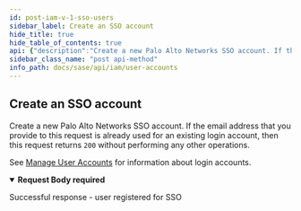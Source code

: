 ```yaml
---
id: post-iam-v-1-sso-users
sidebar_label: Create an SSO account
hide_title: true
hide_table_of_contents: true
api: {"description":"Create a new Palo Alto Networks SSO account. If the email address that you provide to this\nrequest is already used for an existing login account, then this request\nreturns `200` without performing any other operations.\n\nSee [Manage User Accounts](/sase/docs/user-accounts) \nfor information about login accounts.\n","operationId":"post-iam-v1-sso_users","requestBody":{"content":{"application/json":{"schema":{"description":"","properties":{"email":{"description":"The email address that you want to use to create this \nSSO user account.\n","example":"someemail33@somedomain.com","type":"string"},"firstname":{"description":"The user's familiar name.\n","example":"John","type":"string"},"lastname":{"description":"The user's surname, or family name.\n","example":"Smith","type":"string"}},"required":["email","firstname","lastname"],"title":"Root Type for user_register","type":"object"}}},"required":true},"responses":{"200":{"content":{"application/json":{}},"description":"Successful response - user registered for SSO"}},"security":[{"Bearer":[]}],"tags":["UserAccounts"],"parameters":[],"method":"post","path":"/iam/v1/sso_users","servers":[{"url":"https://api.sase.paloaltonetworks.com"}],"securitySchemes":{"Bearer":{"scheme":"bearer","type":"http"}},"jsonRequestBodyExample":{"email":"someemail33@somedomain.com","firstname":"John","lastname":"Smith"},"info":{"contact":{},"description":"Create Palo Alto Networks SSO accounts, and verify login accounts. \nA [login account](/sase/docs/user-accounts#log-in-accounts), \nas well as an [access policy](/sase/api/iam/accesspolicies), is required in order\nfor a user to gain access to Prisma SASE products for administrative\nor monitoring purposes.\n","title":"User Accounts","version":"1.0"},"postman":{"name":"Create an SSO account","description":{"content":"Create a new Palo Alto Networks SSO account. If the email address that you provide to this\nrequest is already used for an existing login account, then this request\nreturns `200` without performing any other operations.\n\nSee [Manage User Accounts](/sase/docs/user-accounts) \nfor information about login accounts.\n","type":"text/plain"},"url":{"path":["iam","v1","sso_users"],"host":["{{baseUrl}}"],"query":[],"variable":[]},"header":[{"key":"Content-Type","value":"application/json"},{"key":"Accept","value":"application/json"}],"method":"POST","body":{"mode":"raw","raw":"\"\"","options":{"raw":{"language":"json"}}},"auth":{"type":"bearer","bearer":[{"type":"any","value":"<Bearer Token>","key":"token"}]}}}
sidebar_class_name: "post api-method"
info_path: docs/sase/api/iam/user-accounts
---
```



## Create an SSO account



Create a new Palo Alto Networks SSO account. If the email address that you provide to this
request is already used for an existing login account, then this request
returns `200` without performing any other operations.

See [Manage User Accounts](/sase/docs/user-accounts) 
for information about login accounts.


<details style={{}} data-collapsed={false} open={true}><summary style={{"textAlign":"left"}}><strong>Request Body</strong><strong style={{"fontSize":"var(--ifm-code-font-size)","color":"var(--openapi-required)"}}> required</strong></summary><div style={{"textAlign":"left","marginLeft":"1rem"}}></div><ul style={{"marginLeft":"1rem"}}><SchemaItem collapsible={false} name={"email"} required={true} schemaDescription={"The email address that you want to use to create this \nSSO user account.\n"} schemaName={"string"} qualifierMessage={undefined}></SchemaItem><SchemaItem collapsible={false} name={"firstname"} required={true} schemaDescription={"The user's familiar name.\n"} schemaName={"string"} qualifierMessage={undefined}></SchemaItem><SchemaItem collapsible={false} name={"lastname"} required={true} schemaDescription={"The user's surname, or family name.\n"} schemaName={"string"} qualifierMessage={undefined}></SchemaItem></ul></details><div><ApiTabs><TabItem label={"200"} value={"200"}><div>

Successful response - user registered for SSO

</div><div></div></TabItem></ApiTabs></div>
      